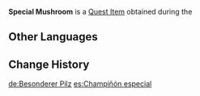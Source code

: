 {{Item Infobox
|id           = 101920
|image        = Item Special Mushroom.png
|type         = Quest Items
|description  = A [[mushroom]] needed for making Angler [[Kayvan]]'s special bait. For some reason, mushrooms of this kind hold some appeal for monsters such that they would willingly collect them...
|source1      = [[Supreme Hookshot?]]
|quest        = Supreme Hookshot?
|related_type = Variant
|related_item = Mushroom
}}
'''Special Mushroom''' is a [[Quest Item]] obtained during the {{Quest|Supreme Hookshot?}}

==Other Languages==
{{Other Languages
|default_hidden = 1
|en      = Special Mushroom
|zhs     = 特别的蘑菇
|zhs_rm  = Tèbié de Mógū
|zht     = 特別的蘑菇
|zht_rm  = Tèbié de Mógū
|ja      = 特別なキノコ
|ja_rm   = Tokubetsu-na Kinoko
|ko      = 특별한 버섯
|es      = Champiñón especial
|fr      = Champignon spécial
|ru      = Особый гриб
|th      = Mushroom พิเศษ
|th_rm   = 
|vi      = Nấm Rơm Đặc Biệt
|de      = Besonderer Pilz
|id      = Jamur Khusus
|pt      = Cogumelo Especial
|tr      = Özel Mantar
|it      = Fungo speciale
}}

==Change History==
{{Change History|3.0}}

[[de:Besonderer Pilz]]
[[es:Champiñón especial]]